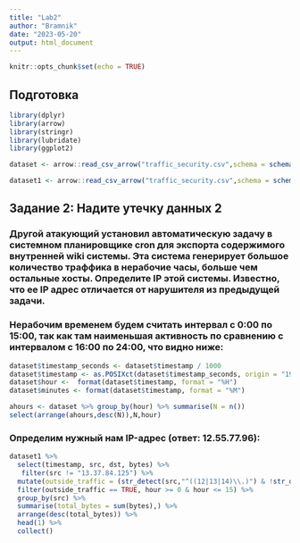 ```yaml
---
title: "Lab2"
author: "Bramnik"
date: "2023-05-20"
output: html_document
---
```


```r
knitr::opts_chunk$set(echo = TRUE)
```

## Подготовка 

```r
library(dplyr)
library(arrow)
library(stringr)
library(lubridate)
library(ggplot2)
```

```r
dataset <- arrow::read_csv_arrow("traffic_security.csv",schema = schema(timestamp=int64(),src=utf8(),dst=utf8(),port=uint32(),bytes=uint32()))
```

```r
dataset1 <- arrow::read_csv_arrow("traffic_security.csv",schema = schema(timestamp=int64(),src=utf8(),dst=utf8(),port=uint32(),bytes=uint32()))
```
## Задание 2: Надите утечку данных 2

### Другой атакующий установил автоматическую задачу в системном планировщике cron для экспорта содержимого внутренней wiki системы. Эта система генерирует большое количество траффика в нерабочие часы, больше чем остальные хосты. Определите IP этой системы. Известно, что ее IP адрес отличается от нарушителя из предыдущей задачи.

###  Нерабочим временем будем считать интервал с 0:00 по 15:00, так как там наименьшая активность по сравнению с интервалом с 16:00 по 24:00, что видно ниже:

```r
dataset$timestamp_seconds <- dataset$timestamp / 1000
dataset$timestamp <- as.POSIXct(dataset$timestamp_seconds, origin = "1970-01-01", tz = "Europe/Moscow")
dataset$hour <-  format(dataset$timestamp, format = "%H")
dataset$minutes <- format(dataset$timestamp, format = "%M")
```

```r
ahours <- dataset %>% group_by(hour) %>% summarise(N = n())
select(arrange(ahours,desc(N)),N,hour)
```

### Определим нужный нам IP-адрес (ответ: 12.55.77.96):

```r
dataset1 %>%
  select(timestamp, src, dst, bytes) %>%
   filter(src != "13.37.84.125") %>%
  mutate(outside_traffic = (str_detect(src,"^((12|13|14)\\.)") & !str_detect(dst,"^((12|13|14)\\.)")), hour = hour(as_datetime(timestamp/1000))) %>%
  filter(outside_traffic == TRUE, hour >= 0 & hour <= 15) %>%
  group_by(src) %>%
  summarise(total_bytes = sum(bytes),) %>%
  arrange(desc(total_bytes)) %>%
  head(1) %>%
  collect()
```
